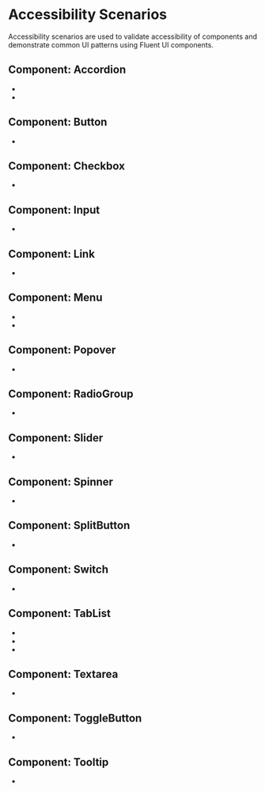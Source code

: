
<Meta title="Concepts/Developer/Accessibility/Stories/List of scenarios" />

# Accessibility Scenarios

Accessibility scenarios are used to validate accessibility of components and demonstrate common UI patterns using Fluent UI components.

## Component: Accordion

* <FullscreenLink content="Accordion / Personal form" parent={parentPath} story="personal-form-accordion" />
* <FullscreenLink content="Accordion / FAQ" parent={parentPath} story="faq-accordion" />

## Component: Button

* <FullscreenLink content="Button / Messenger" parent={parentPath} story="messenger-buttons" />

## Component: Checkbox

* <FullscreenLink content="Checkbox / Questionnaire about food" parent={parentPath} story="questionnaire-about-food-checkboxes" />

## Component: Input

* <FullscreenLink content="Input / Ticket order form" parent={parentPath} story="ticket-order-form-inputs" />

## Component: Link

* <FullscreenLink content="Link / Site navigation" parent={parentPath} story="site-navigation-links" />

## Component: Menu

* <FullscreenLink content="Menu / Profile menu" parent={parentPath} story="profile-menu" />
* <FullscreenLink content="Menu / Menu with split item" parent={parentPath} story="menu-with-split-item" />

## Component: Popover

* <FullscreenLink content="Popover / Add people" parent={parentPath} story="add-people-popover" />

## Component: RadioGroup

* <FullscreenLink content="RadioGroup / Questionnaire about transportation" parent={parentPath} story="questionnaire-about-transportation-radios" />

## Component: Slider

* <FullscreenLink content="Slider / Sound control" parent={parentPath} story="sound-control-sliders" />

## Component: Spinner

* <FullscreenLink content="Spinner / Posts loading" parent={parentPath} story="posts-loading-spinner" />

## Component: SplitButton

* <FullscreenLink content="SplitButton / Event reminder" parent={parentPath} story="event-reminder-split-button" />

## Component: Switch

* <FullscreenLink content="Switch / Device controls" parent={parentPath} story="device-controls-switches" />

## Component: TabList

* <FullscreenLink content="TabList / Mail settings with horizontal tablist" parent={parentPath} story="mail-settings-horizontal-tab-list" />
* <FullscreenLink content="TabList / Mail settings with vertical tablist" parent={parentPath} story="mail-settings-vertical-tab-list" />
* <FullscreenLink content="TabList / Mail settings with overflow tablist" parent={parentPath} story="mail-settings-overflow-tab-list" />

## Component: Textarea

* <FullscreenLink content="Textarea / Questionnaire about customer experience" parent={parentPath} story="questionnaire-about-customer-experience-textareas" />

## Component: ToggleButton

* <FullscreenLink content="ToggleButton / Device controls" parent={parentPath} story="device-controls-toggle-buttons" />

## Component: Tooltip

* <FullscreenLink content="Tooltip / Buttons with tooltip" parent={parentPath} story="buttons-with-tooltip" />
